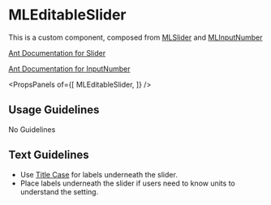 
# MLEditableSlider

This is a custom component, composed from [MLSlider](/?path=/docs/data-entry-mlslider--basic-single) and [MLInputNumber](/?path=/docs/data-entry-mlinputnumber--basic)

[Ant Documentation for Slider](https://3x.ant.design/components/slider)

[Ant Documentation for InputNumber](https://3x.ant.design/components/input-number)

<PropsPanels of={[
  MLEditableSlider,
]} />

## Usage Guidelines
No Guidelines

## Text Guidelines
* Use [Title Case](https://elementary.io/docs/human-interface-guidelines#capitalization) for labels underneath the slider.
* Place labels underneath the slider if users need to know units to understand the setting.
